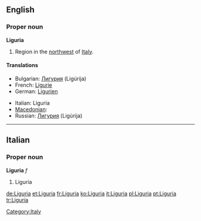 ==English==

===Proper noun===
'''Liguria'''

# Region in the [[northwest]] of [[Italy]].

====Translations====
{{trans-top|region}}
*Bulgarian: [[Лигурия]] (Ligúrija) {{f}}
*French: [[Ligurie]] {{f}}
*German: [[Ligurien]] {{n}}
{{trans-mid}}
*Italian: Liguria {{f}}
* [[Macedonian]]: {{t|mk|Лигурија|f|tr=Ligúrija|sc=Cyrl}}
*Russian: [[Лигурия]] (Ligúrija) {{f}}
{{trans-bottom}}

----

==Italian==
===Proper noun===
'''Liguria''' ''f''
# Liguria

[[Category:Italy]]

[[de:Liguria]]
[[et:Liguria]]
[[fr:Liguria]]
[[ko:Liguria]]
[[it:Liguria]]
[[pl:Liguria]]
[[pt:Liguria]]
[[tr:Liguria]]